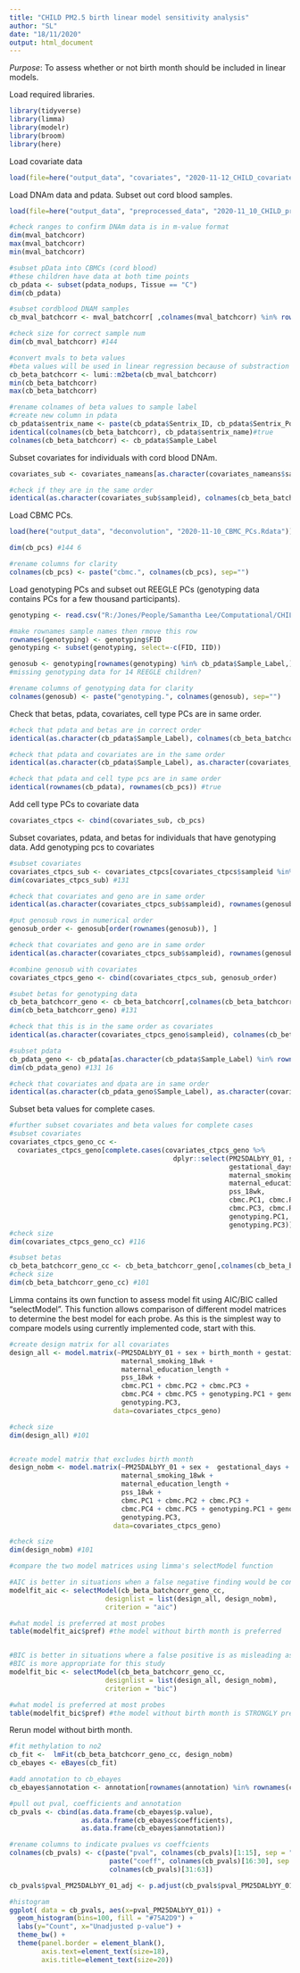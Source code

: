 ---
title: "CHILD PM2.5 birth linear model sensitivity analysis"
author: "SL"
date: "18/11/2020"
output: html_document
---

*Purpose*: To assess whether or not birth month should be included in linear models. 

Load required libraries.
```{r libraries}
library(tidyverse)
library(limma)
library(modelr)
library(broom)
library(here)
```

Load covariate data
```{r covariates}
load(file=here("output_data", "covariates", "2020-11-12_CHILD_covariates_na_with_means.Rdata"))
```


Load DNAm data and pdata. Subset out cord blood samples.
```{r pdata}
load(file=here("output_data", "preprocessed_data", "2020-11_10_CHILD_preprocessed_mvals_pdata_annotation.Rdata"))

#check ranges to confirm DNAm data is in m-value format
dim(mval_batchcorr)
max(mval_batchcorr)
min(mval_batchcorr)

#subset pData into CBMCs (cord blood)
#these children have data at both time points
cb_pdata <- subset(pdata_nodups, Tissue == "C")
dim(cb_pdata)

#subset cordblood DNAM samples
cb_mval_batchcorr <- mval_batchcorr[ ,colnames(mval_batchcorr) %in% rownames(cb_pdata)]

#check size for correct sample num
dim(cb_mval_batchcorr) #144

#convert mvals to beta values 
#beta values will be used in linear regression because of substraction used on year one data (which has to be done on beta values). using the same format will make the data more comparable.
cb_beta_batchcorr <- lumi::m2beta(cb_mval_batchcorr)
min(cb_beta_batchcorr)
max(cb_beta_batchcorr)

#rename colnames of beta values to sample label
#create new column in pdata
cb_pdata$sentrix_name <- paste(cb_pdata$Sentrix_ID, cb_pdata$Sentrix_Position, sep="_")
identical(colnames(cb_beta_batchcorr), cb_pdata$sentrix_name)#true
colnames(cb_beta_batchcorr) <- cb_pdata$Sample_Label
```

Subset covariates for individuals with cord blood DNAm.
```{r sub_covariates}
covariates_sub <- covariates_nameans[as.character(covariates_nameans$sampleid) %in% colnames(cb_beta_batchcorr), ]

#check if they are in the same order
identical(as.character(covariates_sub$sampleid), colnames(cb_beta_batchcorr)) #true
```


Load CBMC PCs.
```{r load_PC_correctedbetas}
load(here("output_data", "deconvolution", "2020-11-10_CBMC_PCs.Rdata"))

dim(cb_pcs) #144 6

#rename columns for clarity
colnames(cb_pcs) <- paste("cbmc.", colnames(cb_pcs), sep="")
```


Load genotyping PCs and subset out REEGLE PCs (genotyping data contains PCs for a few thousand participants).
```{r genotypingPCS}
genotyping <- read.csv("R:/Jones/People/Samantha Lee/Computational/CHILD/input_data/CHILD_subjects_Qced_first10PCS_Duan.csv")

#make rownames sample names then rmove this row
rownames(genotyping) <- genotyping$FID
genotyping <- subset(genotyping, select=-c(FID, IID))

genosub <- genotyping[rownames(genotyping) %in% cb_pdata$Sample_Label,]
#missing genotyping data for 14 REEGLE children?

#rename columns of genotyping data for clarity
colnames(genosub) <- paste("genotyping.", colnames(genosub), sep="")
```


Check that betas, pdata, covariates, cell type PCs are in same order.
```{r cb_batchcorr_order}
#check that pdata and betas are in correct order
identical(as.character(cb_pdata$Sample_Label), colnames(cb_beta_batchcorr)) #true

#check that pdata and covariates are in the same order
identical(as.character(cb_pdata$Sample_Label), as.character(covariates_sub$sampleid)) #true

#check that pdata and cell type pcs are in same order
identical(rownames(cb_pdata), rownames(cb_pcs)) #true
```


Add cell type PCs to covariate data
```{r combine_cell_pcs_covariates}
covariates_ctpcs <- cbind(covariates_sub, cb_pcs)
```


Subset covariates, pdata, and betas for individuals that have genotyping data. Add genotyping pcs to covariates
```{r sub_on_geno}
#subset covariates
covariates_ctpcs_sub <- covariates_ctpcs[covariates_ctpcs$sampleid %in% rownames(genosub), ]
dim(covariates_ctpcs_sub) #131

#check that covariates and geno are in same order
identical(as.character(covariates_ctpcs_sub$sampleid), rownames(genosub)) #false

#put genosub rows in numerical order
genosub_order <- genosub[order(rownames(genosub)), ]

#check that covariates and geno are in same order
identical(as.character(covariates_ctpcs_sub$sampleid), rownames(genosub_order)) #true

#combine genosub with covariates
covariates_ctpcs_geno <- cbind(covariates_ctpcs_sub, genosub_order)

#subet betas for genotyping data
cb_beta_batchcorr_geno <- cb_beta_batchcorr[,colnames(cb_beta_batchcorr) %in% rownames(genosub_order)] 
dim(cb_beta_batchcorr_geno) #131

#check that this is in the same order as covariates
identical(as.character(covariates_ctpcs_geno$sampleid), colnames(cb_beta_batchcorr_geno)) #true

#subset pdata
cb_pdata_geno <- cb_pdata[as.character(cb_pdata$Sample_Label) %in% rownames(genosub_order), ]
dim(cb_pdata_geno) #131 16

#check that covariates and dpata are in same order
identical(as.character(cb_pdata_geno$Sample_Label), as.character(covariates_ctpcs_geno$sampleid)) #true
```

Subset beta values for complete cases.
```{r beta_cc}
#further subset covariates and beta values for complete cases
#subset covariates
covariates_ctpcs_geno_cc <- 
  covariates_ctpcs_geno[complete.cases(covariates_ctpcs_geno %>% 
                                         dplyr::select(PM25DALbYY_01, sex, birth_month,
                                                       gestational_days, 
                                                       maternal_smoking_18wk, 
                                                       maternal_education_length,
                                                       pss_18wk, 
                                                       cbmc.PC1, cbmc.PC2,
                                                       cbmc.PC3, cbmc.PC4,cbmc.PC5,
                                                       genotyping.PC1, genotyping.PC2,
                                                       genotyping.PC3)), ] 
#check size
dim(covariates_ctpcs_geno_cc) #116

#subset betas
cb_beta_batchcorr_geno_cc <- cb_beta_batchcorr_geno[,colnames(cb_beta_batchcorr_geno) %in% covariates_ctpcs_geno_cc$sampleid]
#check size
dim(cb_beta_batchcorr_geno_cc) #101
```


Limma contains its own function to assess model fit using AIC/BIC called "selectModel". This function allows comparison of different model matrices to determine the best model for each probe. As this is the simplest way to compare models using currently implemented code, start with this.
```{r limma_aicbic}
#create design matrix for all covariates
design_all <- model.matrix(~PM25DALbYY_01 + sex + birth_month + gestational_days +
                            maternal_smoking_18wk + 
                            maternal_education_length +
                            pss_18wk + 
                            cbmc.PC1 + cbmc.PC2 + cbmc.PC3 + 
                            cbmc.PC4 + cbmc.PC5 + genotyping.PC1 + genotyping.PC2 +
                            genotyping.PC3,
                          data=covariates_ctpcs_geno)

#check size
dim(design_all) #101


#create model matrix that excludes birth month
design_nobm <- model.matrix(~PM25DALbYY_01 + sex +  gestational_days +
                            maternal_smoking_18wk + 
                            maternal_education_length +
                            pss_18wk + 
                            cbmc.PC1 + cbmc.PC2 + cbmc.PC3 + 
                            cbmc.PC4 + cbmc.PC5 + genotyping.PC1 + genotyping.PC2 +
                            genotyping.PC3,
                          data=covariates_ctpcs_geno)

#check size
dim(design_nobm) #101

#compare the two model matrices using limma's selectModel function

#AIC is better in situations when a false negative finding would be considered more misleading than a false positive
modelfit_aic <- selectModel(cb_beta_batchcorr_geno_cc, 
                        designlist = list(design_all, design_nobm),
                        criterion = "aic")

#what model is preferred at most probes
table(modelfit_aic$pref) #the model without birth month is preferred


#BIC is better in situations where a false positive is as misleading as, or more misleading than, a false negative
#BIC is more appropriate for this study
modelfit_bic <- selectModel(cb_beta_batchcorr_geno_cc, 
                        designlist = list(design_all, design_nobm),
                        criterion = "bic")

#what model is preferred at most probes
table(modelfit_bic$pref) #the model without birth month is STRONGLY preferred
```

Rerun model without birth month.
```{r no_bm}

#fit methylation to no2
cb_fit <-  lmFit(cb_beta_batchcorr_geno_cc, design_nobm)
cb_ebayes <- eBayes(cb_fit)

#add annotation to cb_ebayes
cb_ebayes$annotation <- annotation[rownames(annotation) %in% rownames(cb_ebayes),]

#pull out pval, coefficients and annotation
cb_pvals <- cbind(as.data.frame(cb_ebayes$p.value), 
                  as.data.frame(cb_ebayes$coefficients),
                  as.data.frame(cb_ebayes$annotation))

#rename columns to indicate pvalues vs coeffcients 
colnames(cb_pvals) <- c(paste("pval", colnames(cb_pvals)[1:15], sep = "_"), 
                         paste("coeff", colnames(cb_pvals)[16:30], sep = "_"),
                         colnames(cb_pvals)[31:63])

cb_pvals$pval_PM25DALbYY_01_adj <- p.adjust(cb_pvals$pval_PM25DALbYY_01, method="BH")

#histogram
ggplot( data = cb_pvals, aes(x=pval_PM25DALbYY_01)) +
  geom_histogram(bins=100, fill = "#75A2D9") +
  labs(y="Count", x="Unadjusted p-value") +
  theme_bw() +
  theme(panel.border = element_blank(),
        axis.text=element_text(size=18),
        axis.title=element_text(size=20)) 
```